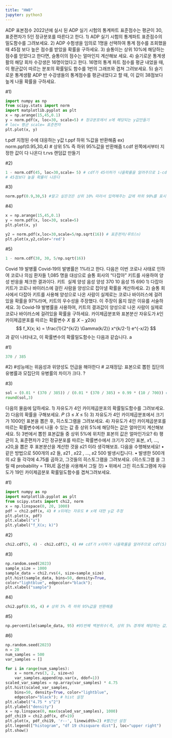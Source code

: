 ```yaml
---
title: "HW8"
jupyter: python3
---
```


ADP 표본점수
2022년에 실시 된 ADP 실기 시험의 통계파트 표준점수는 평균이 30, 표준편차가 5인 정규분포를
따른다고 한다.
1) ADP 실기 시험의 통계파트 표준점수의 밀도함수를 그려보세요.
2) ADP 수험생을 임의로 1명을 선택하여 통계 점수를 조회했을때 45점 보다 높은 점수를 받았을
확률을 구하세요.
3) 슬통이는 상위 10%에 해당하는 점수를 얻었다고 한다면, 슬통이의 점수는 얼마인지 계산해보
세요.
4) 슬기로운 통계생활의 해당 회차 수강생은 16명이었다고 한다. 16명의 통계 파트 점수를 평균
내었을 때, 이 평균값이 따르는 분포의 확률밀도 함수를 1번의 그래프와 겹쳐 그려보세요.
5) 슬기로운 통계생활 ADP 반 수강생들의 통계점수를 평균내었다고 할 때, 이 값이 38점보다 높게
나올 확률을 구하세요.

#1)
```python
import numpy as np
from scipy.stats import norm
import matplotlib.pyplot as plt
x = np.arange(15,45,0.1)
y = norm.pdf(x, loc=30, scale=5) # 정규분포에서 x에 해당되는 y값만들기
# loc= 평균 scale= 표준편차
plt.plot(x, y)
```

t.pdf 지정된 수에 대응하는 y값
t.ppf 하위 %값을 반환해줌 ex) norm.ppf(0.95,30,4) # 상위 5% 즉 하위 95%값을 반환해줌
t.cdf 왼쪽에서부터 지정한 값이 다 나온다
t.rvs 랜덤값 만들기



#2)
```python
1 - norm.cdf(45, loc=30,scale= 5) # cdf가 45이하가 나올확률을 알려주므로 1-cdf를 하면
# 45점보다 높을 확률이 나온다
```


#3)
```python
norm.ppf(0.9,30,5) #알고 싶은것은 상위 10% 따라서 입력해주는 값에 하위 90%를 표시하기위해서 0.9
```


#4) 
```python
x = np.arange(15,45,0.1)
y = norm.pdf(x, loc=30, scale=5)
plt.plot(x, y)

y2 = norm.pdf(x,loc=30,scale=5/np.sqrt(16)) # 표준편차/루트(n)
plt.plot(x,y2,color='red')

```


#5)
```python
1 - norm.cdf(38, 30, 5/np.sqrt(16))
```


Covid 19 발병률
Covid‑19의 발병률은 1%라고 한다. 다음은 이번 코로나 사태로 인하여 코로나 의심 환자들 1,085
명을 대상으로 슬통 회사의 “다잡아” 키트를 사용하여 양성 반응을 체크한 결과이다.
키트 \ 실제 양성 음성
양성 370 10
음성 15 690
1) 다잡아 키트가 코로나 바이러스에 걸린 사람을 양성으로 잡아낼 확률을 계산하세요.
2) 슬통 회사에서 다잡아 키트를 사용해 양성으로 나온 사람이 실제로는 코로나 바이러스에 걸려
있을 확률을 97%라며, 키트의 우수성을 주장했다. 이 주장이 옳지 않은 이유를 서술하세요.
3) Covid‑19 발병률을 사용하여, 키트의 결과값이 양성으로 나온 사람이 실제로 코로나 바이러스에
걸려있을 확률을 구하세요.
카이제곱분포와 표본분산
자유도가 𝑘인 카이제곱분포를 따르는 확률변수 𝑋 를
𝑋 ∼ 𝜒2(𝑘)
$$
f_X(x; k) = \frac{1}{2^{k/2} \Gamma(k/2)} x^{k/2-1} e^{-x/2}
$$
과 같이 나타내고, 이 확률변수의 확률밀도함수는 다음과 같습니다.
a


#1)
```python
370 / 385
```

#2)
#성능에는 위음성과 위양성도 언급을 해야한다
# 교재정답: 표본으로 뽑힌 집단의 유병률과 모집단의 유병률의 차이가 크다. ?

#3)
```python
sol = (0.01 * (370 / 385)) / (0.01 * (370 / 385) + 0.99 * (10 / 700)) #교재 208P
round(sol,3)
```

다음의 물음에 답하세요.
1) 자유도가 4인 카이제곱분포의 확률밀도함수를 그려보세요.
2) 다음의 확률을 구해보세요.
𝑃 (3 ≤ 𝑋 ≤ 5)
3) 자유도가 4인 카이제곱분포에서 크기가 1000인 표본을 뽑은 후, 히스토그램을 그려보세요.
4) 자유도가 4인 카이제곱분포를 따르는 확률변수에서 나올 수 있는 값 중 상위 5%에 해당하는
값은 얼마인지 계산해보세요.
5) 3번에서 뽑힌 표본값들 중 상위 5%에 위치한 표본의 값은 얼마인가요?
6) 평균이 3, 표준편차가 2인 정규분포를 따르는 확률변수에서 크기가 20인 표본, 𝑥1, ..., 𝑥20,을
뽑은 후 표본분산을 계산한 것을 𝑠21
이라 생각해보죠. 다음을 수행해보세요!
• 같은 방법으로 500개의 𝑠2 들, 𝑠21
, 𝑠22
, ..., 𝑠2
500 발생시킵니다.
• 발생한 500개의 𝑠2 들 각각에 4.75를 곱하고, 그것들의 히스토그램을 그려보세요. (히스토그램
을 그릴 때 probability = TRUE 옵션을 사용해서 그릴 것)
• 위에서 그린 히스토그램에 자유도가 19인 카이제곱분포 확률밀도함수를 겹쳐그려보세요.

#1)
```python
import numpy as np
import matplotlib.pyplot as plt
from scipy.stats import chi2, norm
x = np.linspace(0, 20, 1000)
pdf = chi2.pdf(x, 4) # x뒤에는 자유도 # x에 대한 y값 추정
plt.plot(x, pdf) 
plt.xlabel("x")
plt.ylabel("f_X(x; k)")
```

#2)
```python
chi2.cdf(5, 4) - chi2.cdf(3, 4) ## cdf가 x이하가 나올확률을 알려주므로 cdf(5)-cdf(3)하면 나온다
```

#3)
```python
np.random.seed(2023)
sample_size = 1000
sample_data = chi2.rvs(4, size=sample_size)
plt.hist(sample_data, bins=50, density=True,
color="lightblue", edgecolor="black");
plt.xlabel("sample")
```


#4)
```python
chi2.ppf(0.95, 4) # 상위 5% 즉 하위 95%값을 반환해줌
```

#5)
```python
np.percentile(sample_data, 95) #95번째 백분위수(즉, 상위 5% 경계에 해당하는 값)를 계산하여 반환
```


#6)
```python
np.random.seed(2023)
n = 20
num_samples = 500
var_samples = []

for i in range(num_samples):
    x = norm.rvs(3, 2, size=n)
    var_samples.append(np.var(x, ddof=1))
scaled_var_samples = np.array(var_samples) * 4.75
plt.hist(scaled_var_samples,
    bins=50, density=True, color="lightblue",
    edgecolor="black"); # hist 설정
plt.xlabel("4.75 * s^2")
plt.ylabel("density")
x = np.linspace(0, max(scaled_var_samples), 1000)
pdf_chi19 = chi2.pdf(x, df=19)
plt.plot(x, pdf_chi19, 'r--', linewidth=2) #빨간선 설정
plt.legend(["histogram", "df 19 chisquare dist"], loc="upper right")
plt.show()
```
